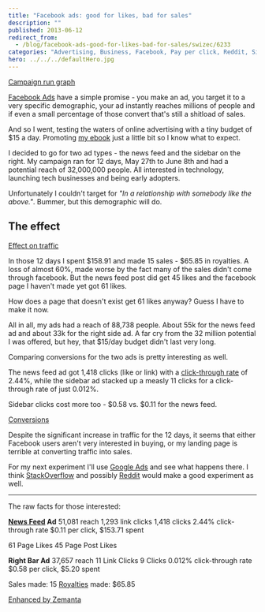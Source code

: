 ```yaml
---
title: "Facebook ads: good for likes, bad for sales"
description: ""
published: 2013-06-12
redirect_from:
  - /blog/facebook-ads-good-for-likes-bad-for-sales/swizec/6233
categories: "Advertising, Business, Facebook, Pay per click, Reddit, Side Projects, Social network"
hero: ../../../defaultHero.jpg
---
```


[Campaign run graph](https://www.filepicker.io/api/file/xfezkcGEQGK22QyduFl4)

[Facebook Ads](http://facebook.com "Facebook") have a simple promise - you make an ad, you target it to a very specific demographic, your ad instantly reaches millions of people and if even a small percentage of those convert that's still a shitload of sales.

And so I went, testing the waters of online advertising with a tiny budget of $15 a day. Promoting [my ebook](https://leanpub.com/nightowls) just a little bit so I know what to expect.

I decided to go for two ad types - the news feed and the sidebar on the right. My campaign ran for 12 days, May 27th to June 8th and had a potential reach of 32,000,000 people. All interested in technology, launching tech businesses and being early adopters.

Unfortunately I couldn't target for _"In a relationship with somebody like the above."_. Bummer, but this demographic will do.

## The effect

[Effect on traffic](https://www.filepicker.io/api/file/5QEjVcxuRLezUjQGb11Q)

In those 12 days I spent $158.91 and made 15 sales - $65.85 in royalties. A loss of almost 60%, made worse by the fact many of the sales didn't come through facebook. But the news feed post did get 45 likes and the facebook page I haven't made yet got 61 likes.

How does a page that doesn't exist get 61 likes anyway? Guess I have to make it now.

All in all, my ads had a reach of 88,738 people. About 55k for the news feed ad and about 33k for the right side ad. A far cry from the 32 million potential I was offered, but hey, that $15/day budget didn't last very long.

Comparing conversions for the two ads is pretty interesting as well.

The news feed ad got 1,418 clicks (like or link) with a [click-through rate](http://en.wikipedia.org/wiki/Click-through_rate "Click-through rate") of 2.44%, while the sidebar ad stacked up a measly 11 clicks for a click-through rate of just 0.012%.

Sidebar clicks cost more too - $0.58 vs. $0.11 for the news feed.

[Conversions](https://www.filepicker.io/api/file/EfMY6HFATWCyck4BcKKf)

Despite the significant increase in traffic for the 12 days, it seems that either Facebook users aren't very interested in buying, or my landing page is terrible at converting traffic into sales.

For my next experiment I'll use [Google Ads](http://www.google.com/adsense "AdSense") and see what happens there. I think [StackOverflow](http://stackoverflow.com/ "Stack Overflow") and possibly [Reddit](http://reddit.com/ "Reddit") would make a good experiment as well.

---

The raw facts for those interested:

**[News Feed](http://en.wikipedia.org/wiki/Facebook_features "Facebook features") Ad** 51,081 reach 1,293 link clicks 1,418 clicks 2.44% click-through rate $0.11 per click, $153.71 spent

61 Page Likes 45 Page Post Likes

**Right Bar Ad** 37,657 reach 11 Link Clicks 9 Clicks 0.012% click-through rate $0.58 per click, $5.20 spent

Sales made: 15 [Royalties](http://en.wikipedia.org/wiki/Royalties "Royalties") made: $65.85

[Enhanced by Zemanta](https://img.zemanta.com/zemified_e.png?x-id=34a81a15-21e0-48be-81e3-07788317f1a8 "Enhanced by Zemanta")
